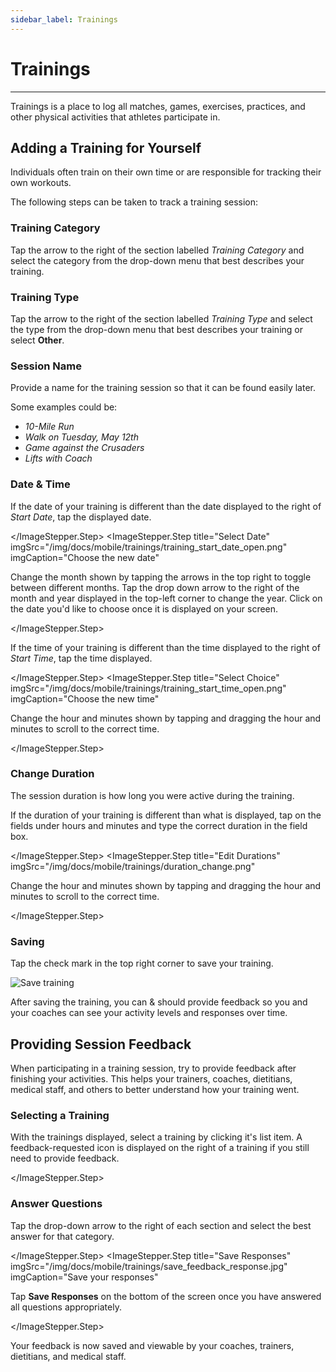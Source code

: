 ```yaml
---
sidebar_label: Trainings
---
```




# Trainings

---

Trainings is a place to log all matches, games, exercises, practices, and other physical activities that athletes participate in.

## Adding a Training for Yourself

Individuals often train on their own time or are responsible for tracking their own workouts.

The following steps can be taken to track a training session:

<ImageStepper>
  <ImageStepper.Step
    title="Open Trainings"
    imgSrc="/img/docs/mobile/trainings/homescreen.jpg"
    imgCaption="From the main screen, tap Training"
  />
  <ImageStepper.Step
    title="Track a Training"
    imgSrc="/img/docs/mobile/trainings/track_training_btn.jpg"
    imgCaption="Tap “+ Track Training” in the bottom right corner"
  />
</ImageStepper>

### Training Category

Tap the arrow to the right of the section labelled _Training Category_ and select the category from the drop-down
menu that best describes your training.

<ImageStepper>
  <ImageStepper.Step
    title="Training Categories"
    imgSrc="/img/docs/mobile/trainings/training_category_dd.jpg"
    imgCaption="Open the Training Categories selections"
  />
  <ImageStepper.Step
    title="Select Choice"
    imgSrc="/img/docs/mobile/trainings/training_category_choices.png"
    imgCaption="Select a training category"
  />
</ImageStepper>

### Training Type

Tap the arrow to the right of the section labelled _Training Type_ and select the type from the drop-down
menu that best describes your training or select **Other**.

<ImageStepper>
  <ImageStepper.Step
    title="Training Types"
    imgSrc="/img/docs/mobile/trainings/training_type_dd.jpg"
    imgCaption="Open the Training Types selections"
  />
  <ImageStepper.Step
    title="Select Choice"
    imgSrc="/img/docs/mobile/trainings/training_type_choices.png"
    imgCaption="Select a training type"
  />
</ImageStepper>

### Session Name

Provide a name for the training session so that it can be found easily later.

Some examples could be:

* _10-Mile Run_
* _Walk on Tuesday, May 12th_
* _Game against the Crusaders_
* _Lifts with Coach_

### Date & Time

<ImageStepper>
  <ImageStepper.Step
    title="Open Date Picker"
    imgSrc="/img/docs/mobile/trainings/training_start_date.png"
    imgCaption="Open the datepicker"
  >

If the date of your training is different than the date displayed to the right of _Start Date_, tap
the displayed date.

  </ImageStepper.Step>
  <ImageStepper.Step
    title="Select Date"
    imgSrc="/img/docs/mobile/trainings/training_start_date_open.png"
    imgCaption="Choose the new date"
  >

Change the month shown by tapping the arrows in the top right to toggle between
different months. Tap the drop down arrow to the right of the month and year displayed in the top-left
corner to change the year. Click on the date you'd like to choose once it is displayed on your screen.

  </ImageStepper.Step>
</ImageStepper>

<ImageStepper>
  <ImageStepper.Step
    title="Open Time Picker"
    imgSrc="/img/docs/mobile/trainings/training_start_time.jpg"
    imgCaption="Open the timepicker"
  >

If the time of your training is different than the time displayed to the right of _Start Time_, tap the time displayed.

  </ImageStepper.Step>
  <ImageStepper.Step
    title="Select Choice"
    imgSrc="/img/docs/mobile/trainings/training_start_time_open.png"
    imgCaption="Choose the new time"
  >

Change the hour and minutes shown by tapping and dragging the hour and minutes to scroll to the correct time.

  </ImageStepper.Step>
</ImageStepper>

### Change Duration

The session duration is how long you were active during the training.

<ImageStepper>
  <ImageStepper.Step
    title="Select Duration Inputs"
    imgSrc="/img/docs/mobile/trainings/duration.jpg"
  >

If the duration of your training is different than what is displayed, tap on the fields under hours
and minutes and type the correct duration in the field box.

  </ImageStepper.Step>
  <ImageStepper.Step
    title="Edit Durations"
    imgSrc="/img/docs/mobile/trainings/duration_change.png"
  >

Change the hour and minutes shown by tapping and dragging the hour and minutes to scroll to the correct time.

  </ImageStepper.Step>
</ImageStepper>

### Saving

Tap the check mark in the top right corner to save your training.


![Save training](/img/docs/mobile/trainings/training_save.jpg)

After saving the training, you can &amp; should provide feedback so you and your coaches can see
your activity levels and responses over time.


## Providing Session Feedback

When participating in a training session, try to provide feedback after finishing your activities. This helps
your trainers, coaches, dietitians, medical staff, and others to better understand how your training went.

### Selecting a Training

<ImageStepper>
  <ImageStepper.Step
    title="Open Trainings"
    imgSrc="/img/docs/mobile/trainings/homescreen.jpg"
    imgCaption="From the main screen, tap Training"
  />
  <ImageStepper.Step
    title="Select a Training"
    imgSrc="/img/docs/mobile/trainings/select-training-feedback.png"
    imgCaption="Tap the training for which you'd like to provide feedback"
  >

With the trainings displayed, select a training by clicking it's list item. A feedback-requested
icon is displayed on the right of a training if you still need to provide feedback.

  </ImageStepper.Step>
</ImageStepper>

### Answer Questions

<ImageStepper>
  <ImageStepper.Step
    title="Answer Questions"
    imgSrc="/img/docs/mobile/trainings/feedback_dropdown.jpg"
    imgCaption="Select a response for each dropdown"
  >

Tap the drop-down arrow to the right of each section and select the best answer for that category.

  </ImageStepper.Step>
  <ImageStepper.Step
    title="Save Responses"
    imgSrc="/img/docs/mobile/trainings/save_feedback_response.jpg"
    imgCaption="Save your responses"
  >

Tap **Save Responses** on the bottom of the screen once you have answered all questions appropriately.

  </ImageStepper.Step>
</ImageStepper>

Your feedback is now saved and viewable by your coaches, trainers, dietitians, and medical staff.
